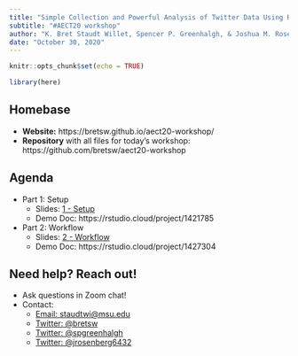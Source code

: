 ```yaml
---
title: "Simple Collection and Powerful Analysis of Twitter Data Using R"
subtitle: "#AECT20 workshop"
author: "K. Bret Staudt Willet, Spencer P. Greenhalgh, & Joshua M. Rosenberg"
date: "October 30, 2020"
---
```


```r
knitr::opts_chunk$set(echo = TRUE)

library(here)
```

## Homebase

- **Website:** https://bretsw.github.io/aect20-workshop/
- **Repository** with all files for today's workshop: https://github.com/bretsw/aect20-workshop

## Agenda

- Part 1: Setup
  - Slides: [1 - Setup](1-setup.html)
  - Demo Doc: https://rstudio.cloud/project/1421785
- Part 2: Workflow
  - Slides: [2 - Workflow](2-workflow.html)
  - Demo Doc: https://rstudio.cloud/project/1427304

## Need help? Reach out!

- Ask questions in Zoom chat!
- Contact:
  - [Email: staudtwi@msu.edu](mailto:staudtwi@msu.edu)
  - [Twitter: @bretsw](https://twitter.com/bretsw)
  - [Twitter: @spgreenhalgh](https://twitter.com/spgreenhalgh)
  - [Twitter: @jrosenberg6432](https://twitter.com/jrosenberg6432)
  